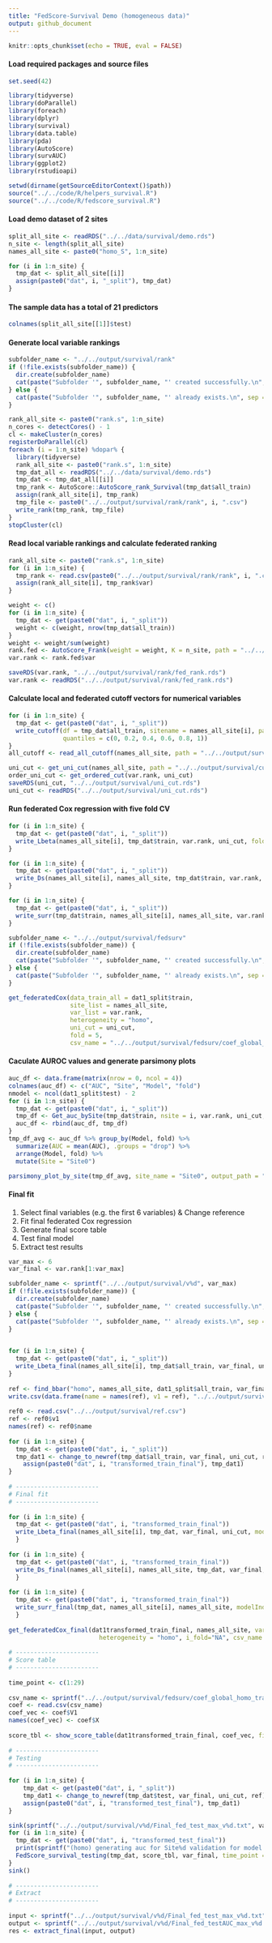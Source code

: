 ```yaml
---
title: "FedScore-Survival Demo (homogeneous data)"
output: github_document
---
```


```r
knitr::opts_chunk$set(echo = TRUE, eval = FALSE)
```

#### Load required packages and source files

```r
set.seed(42)

library(tidyverse)
library(doParallel)
library(foreach)
library(dplyr)
library(survival)
library(data.table)
library(pda)
library(AutoScore)
library(survAUC)
library(ggplot2)
library(rstudioapi)

setwd(dirname(getSourceEditorContext()$path))
source("../../code/R/helpers_survival.R")
source("../../code/R/fedscore_survival.R")
```

#### Load demo dataset of 2 sites

```r
split_all_site <- readRDS("../../data/survival/demo.rds")
n_site <- length(split_all_site)
names_all_site <- paste0("homo_S", 1:n_site)

for (i in 1:n_site) {
  tmp_dat <- split_all_site[[i]]
  assign(paste0("dat", i, "_split"), tmp_dat)
}
```

#### The sample data has a total of 21 predictors
```r
colnames(split_all_site[[1]]$test)
```

#### Generate local variable rankings

```r
subfolder_name <- "../../output/survival/rank"
if (!file.exists(subfolder_name)) {
  dir.create(subfolder_name)
  cat(paste("Subfolder '", subfolder_name, "' created successfully.\n", sep = ""))
} else {
  cat(paste("Subfolder '", subfolder_name, "' already exists.\n", sep = ""))
}

rank_all_site <- paste0("rank.s", 1:n_site)
n_cores <- detectCores() - 1
cl <- makeCluster(n_cores)
registerDoParallel(cl)
foreach (i = 1:n_site) %dopar% {
  library(tidyverse)
  rank_all_site <- paste0("rank.s", 1:n_site)
  tmp_dat_all <- readRDS("../../data/survival/demo.rds")
  tmp_dat <- tmp_dat_all[[i]]
  tmp_rank <- AutoScore::AutoScore_rank_Survival(tmp_dat$all_train)
  assign(rank_all_site[i], tmp_rank)
  tmp_file <- paste0("../../output/survival/rank/rank", i, ".csv")
  write_rank(tmp_rank, tmp_file)
}
stopCluster(cl)
```

#### Read local variable rankings and calculate federated ranking

```r
rank_all_site <- paste0("rank.s", 1:n_site)
for (i in 1:n_site) {
  tmp_rank <- read.csv(paste0("../../output/survival/rank/rank", i, ".csv"))
  assign(rank_all_site[i], tmp_rank$var)
}

weight <- c()
for (i in 1:n_site) {
  tmp_dat <- get(paste0("dat", i, "_split"))
  weight <- c(weight, nrow(tmp_dat$all_train))
}
weight <- weight/sum(weight)
rank.fed <- AutoScore_Frank(weight = weight, K = n_site, path = "../../output/survival/rank/")
var.rank <- rank.fed$var

saveRDS(var.rank, "../../output/survival/rank/fed_rank.rds")
var.rank <- readRDS("../../output/survival/rank/fed_rank.rds")
```

#### Calculate local and federated cutoff vectors for numerical variables

```r
for (i in 1:n_site) {
  tmp_dat <- get(paste0("dat", i, "_split"))
  write_cutoff(df = tmp_dat$all_train, sitename = names_all_site[i], path = "../../output/survival/cutoff.json",
               quantiles = c(0, 0.2, 0.4, 0.6, 0.8, 1))
}
all_cutoff <- read_all_cutoff(names_all_site, path = "../../output/survival/cutoff.json")

uni_cut <- get_uni_cut(names_all_site, path = "../../output/survival/cutoff.json", weight = weight)
order_uni_cut <- get_ordered_cut(var.rank, uni_cut)
saveRDS(uni_cut, "../../output/survival/uni_cut.rds")
uni_cut <- readRDS("../../output/survival/uni_cut.rds")
```

#### Run federated Cox regression with five fold CV

```r
for (i in 1:n_site) {
  tmp_dat <- get(paste0("dat", i, "_split"))
  write_Lbeta(names_all_site[i], tmp_dat$train, var.rank, uni_cut, fold = 5)
}

for (i in 1:n_site) {
  tmp_dat <- get(paste0("dat", i, "_split"))
  write_Ds(names_all_site[i], names_all_site, tmp_dat$train, var.rank, uni_cut, heterogeneity = F, fold = 5)
}

for (i in 1:n_site) {
  tmp_dat <- get(paste0("dat", i, "_split"))
  write_surr(tmp_dat$train, names_all_site[i], names_all_site, var.rank, heterogeneity = "homo", uni_cut, fold = 5)
}

subfolder_name <- "../../output/survival/fedsurv"
if (!file.exists(subfolder_name)) {
  dir.create(subfolder_name)
  cat(paste("Subfolder '", subfolder_name, "' created successfully.\n", sep = ""))
} else {
  cat(paste("Subfolder '", subfolder_name, "' already exists.\n", sep = ""))
}

get_federatedCox(data_train_all = dat1_split$train,
                 site_list = names_all_site,
                 var_list = var.rank,
                 heterogeneity = "homo",
                 uni_cut = uni_cut,
                 fold = 5,
                 csv_name = "../../output/survival/fedsurv/coef_global_homo_trainCV5")
```

#### Caculate AUROC values and generate parsimony plots

```r
auc_df <- data.frame(matrix(nrow = 0, ncol = 4))
colnames(auc_df) <- c("AUC", "Site", "Model", "fold")
nmodel <- ncol(dat1_split$test) - 2
for (i in 1:n_site) {
  tmp_dat <- get(paste0("dat", i, "_split"))
  tmp_df <- Get_auc_bySite(tmp_dat$train, nsite = i, var.rank, uni_cut, nmodel, nfold = 5, heterogeneity = F)
  auc_df <- rbind(auc_df, tmp_df)
}
tmp_df_avg <- auc_df %>% group_by(Model, fold) %>% 
  summarize(AUC = mean(AUC), .groups = "drop") %>% 
  arrange(Model, fold) %>% 
  mutate(Site = "Site0")

parsimony_plot_by_site(tmp_df_avg, site_name = "Site0", output_path = "../../output/survival/fedsurv/rawPara_fed_plot_all.pdf", nfold = 5)
```

#### Final fit

1. Select final variables (e.g. the first 6 variables) & Change reference
2. Fit final federated Cox regression
3. Generate final score table
4. Test final model
5. Extract test results

```r
var_max <- 6
var_final <- var.rank[1:var_max]

subfolder_name <- sprintf("../../output/survival/v%d", var_max)
if (!file.exists(subfolder_name)) {
  dir.create(subfolder_name)
  cat(paste("Subfolder '", subfolder_name, "' created successfully.\n", sep = ""))
} else {
  cat(paste("Subfolder '", subfolder_name, "' already exists.\n", sep = ""))
}

  
for (i in 1:n_site) {
  tmp_dat <- get(paste0("dat", i, "_split"))
  write_Lbeta_final(names_all_site[i], tmp_dat$all_train, var_final, uni_cut, modelIndex = "change_ref")
}
  
ref <- find_bbar("homo", names_all_site, dat1_split$all_train, var_final, uni_cut, modelIndex = "change_ref", heterogeneity = F)
write.csv(data.frame(name = names(ref), v1 = ref), "../../output/survival/ref.csv", row.names = FALSE)
  
ref0 <- read.csv("../../output/survival/ref.csv")
ref <- ref0$v1
names(ref) <- ref0$name
  
for (i in 1:n_site) {
  tmp_dat <- get(paste0("dat", i, "_split"))
  tmp_dat1 <- change_to_newref(tmp_dat$all_train, var_final, uni_cut, ref)
    assign(paste0("dat", i, "transformed_train_final"), tmp_dat1)
}
  
# -----------------------
# Final fit
# -----------------------
  
for (i in 1:n_site) {
  tmp_dat <- get(paste0("dat", i, "transformed_train_final"))
  write_Lbeta_final(names_all_site[i], tmp_dat, var_final, uni_cut, modelIndex = "final") 
  }
  
for (i in 1:n_site) {
  tmp_dat <- get(paste0("dat", i, "transformed_train_final"))
  write_Ds_final(names_all_site[i], names_all_site, tmp_dat, var_final, uni_cut, modelIndex = "final", heterogeneity = F)
  }
  
for (i in 1:n_site) {
  tmp_dat <- get(paste0("dat", i, "transformed_train_final"))
  write_surr_final(tmp_dat, names_all_site[i], names_all_site, modelIndex = "final", heterogeneity = "homo")
  }
  
get_federatedCox_final(dat1transformed_train_final, names_all_site, var = length(var_final), modelIndex = "final", 
                         heterogeneity = "homo", i_fold="NA", csv_name = "../../output/survival/fedsurv/coef_global_homo_trainCV")
  
# -----------------------
# Score table
# -----------------------
  
time_point <- c(1:29)
  
csv_name <- sprintf("../../output/survival/fedsurv/coef_global_homo_trainCVvar%d_model%s_fold%s.csv", var = length(var_final), "final", "NA")
coef <- read.csv(csv_name)
coef_vec <- coef$V1
names(coef_vec) <- coef$X
  
score_tbl <- show_score_table(dat1transformed_train_final, coef_vec, final_variables = var_final, max_score = 100)
  
# -----------------------
# Testing
# -----------------------
  
for (i in 1:n_site) {
    tmp_dat <- get(paste0("dat", i, "_split"))
    tmp_dat1 <- change_to_newref(tmp_dat$test, var_final, uni_cut, ref)
    assign(paste0("dat", i, "transformed_test_final"), tmp_dat1)
}

sink(sprintf("../../output/survival/v%d/Final_fed_test_max_v%d.txt", var_max, var_max))
for (i in 1:n_site) {
  tmp_dat <- get(paste0("dat", i, "transformed_test_final"))
  print(sprintf("(homo) generating auc for Site%d validation for model fed", i))
  FedScore_survival_testing(tmp_dat, score_tbl, var_final, time_point = time_point)
}
sink()
  
# -----------------------
# Extract
# -----------------------
  
input <- sprintf("../../output/survival/v%d/Final_fed_test_max_v%d.txt", var_max, var_max)
output <- sprintf("../../output/survival/v%d/Final_fed_testAUC_max_v%d.csv", var_max, var_max)
res <- extract_final(input, output)
```
